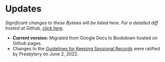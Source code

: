 # Updates {-}

*Significant changes to these Bylaws will be listed here. For a detailed diff hosted at Github, [click here](https://github.com/Evangel-Presbytery/evangel-bylaws).*

* **Current version:** Migrated from Google Docs to Bookdown hosted on Github pages.
* Changes to the [Guidelines for Keeping Sessional Records](https://bylaws.evangelpresbytery.com/bylaws.html#appendix-1-guidelines-for-keeping-sessional-records) were ratified by Presbytery on June 2, 2022.